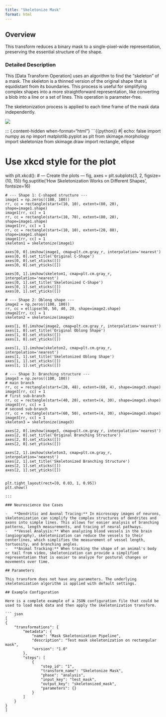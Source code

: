 ```yaml
---
title: "Skeletonize Mask"
format: html
---
```


## Overview

This transform reduces a binary mask to a single-pixel-wide representation, preserving the essential structure of the shape.

### Detailed Description

This \[Data Transform Operation\] uses an algorithm to find the "skeleton" of a mask. The skeleton is a thinned version of the original shape that is equidistant from its boundaries. This process is useful for simplifying complex shapes into a more straightforward representation, like converting a blob into a line or a set of lines. This operation is parameter-free.

The skeletonization process is applied to each time frame of the mask data independently.

![](images/clipboard-1487941114.png)

::: {.content-hidden when-format="html"}
```{{python}}
#| echo: false
import numpy as np
import matplotlib.pyplot as plt
from skimage.morphology import skeletonize
from skimage.draw import rectangle, ellipse

# Use xkcd style for the plot
with plt.xkcd():
    # --- Create the plots ---
    fig, axes = plt.subplots(3, 2, figsize=(10, 15))
    fig.suptitle('How Skeletonization Works on Different Shapes', fontsize=16)

    # --- Shape 1: C-shaped structure ---
    image1 = np.zeros((100, 100))
    rr, cc = rectangle(start=(10, 10), extent=(80, 20), shape=image1.shape)
    image1[rr, cc] = 1
    rr, cc = rectangle(start=(10, 70), extent=(80, 20), shape=image1.shape)
    image1[rr, cc] = 1
    rr, cc = rectangle(start=(10, 10), extent=(20, 80), shape=image1.shape)
    image1[rr, cc] = 1
    skeleton1 = skeletonize(image1)

    axes[0, 0].imshow(image1, cmap=plt.cm.gray_r, interpolation='nearest')
    axes[0, 0].set_title('Original C-Shape')
    axes[0, 0].set_xticks([])
    axes[0, 0].set_yticks([])

    axes[0, 1].imshow(skeleton1, cmap=plt.cm.gray_r, interpolation='nearest')
    axes[0, 1].set_title('Skeletonized C-Shape')
    axes[0, 1].set_xticks([])
    axes[0, 1].set_yticks([])

    # --- Shape 2: Oblong shape ---
    image2 = np.zeros((100, 100))
    rr, cc = ellipse(50, 50, 40, 20, shape=image2.shape)
    image2[rr, cc] = 1
    skeleton2 = skeletonize(image2)

    axes[1, 0].imshow(image2, cmap=plt.cm.gray_r, interpolation='nearest')
    axes[1, 0].set_title('Original Oblong Shape')
    axes[1, 0].set_xticks([])
    axes[1, 0].set_yticks([])

    axes[1, 1].imshow(skeleton2, cmap=plt.cm.gray_r, interpolation='nearest')
    axes[1, 1].set_title('Skeletonized Oblong Shape')
    axes[1, 1].set_xticks([])
    axes[1, 1].set_yticks([])

    # --- Shape 3: Branching structure ---
    image3 = np.zeros((100, 100))
    # main branch
    rr, cc = rectangle(start=(20, 48), extent=(60, 4), shape=image3.shape)
    image3[rr, cc] = 1
    # first sub-branch
    rr, cc = rectangle(start=(40, 20), extent=(4, 30), shape=image3.shape)
    image3[rr, cc] = 1
    # second sub-branch
    rr, cc = rectangle(start=(60, 50), extent=(4, 30), shape=image3.shape)
    image3[rr, cc] = 1
    skeleton3 = skeletonize(image3)

    axes[2, 0].imshow(image3, cmap=plt.cm.gray_r, interpolation='nearest')
    axes[2, 0].set_title('Original Branching Structure')
    axes[2, 0].set_xticks([])
    axes[2, 0].set_yticks([])

    axes[2, 1].imshow(skeleton3, cmap=plt.cm.gray_r, interpolation='nearest')
    axes[2, 1].set_title('Skeletonized Branching Structure')
    axes[2, 1].set_xticks([])
    axes[2, 1].set_yticks([])


    plt.tight_layout(rect=[0, 0.03, 1, 0.95])
    plt.show()
```
:::

### Neuroscience Use Cases

-   **Dendritic and Axonal Tracing:** In microscopy images of neurons, skeletonization can simplify the complex structures of dendrites and axons into simple lines. This allows for easier analysis of branching patterns, length measurements, and tracing of neural pathways.
-   **Vessel Analysis:** When analyzing blood vessels in the brain (angiography), skeletonization can reduce the vessels to their centerlines, which simplifies the measurement of vessel length, tortuosity, and branching angles.
-   **Animal Tracking:** When tracking the shape of an animal's body or tail from video, skeletonization can provide a simplified representation that is easier to analyze for postural changes or movements over time.

## Parameters

This transform does not have any parameters. The underlying skeletonization algorithm is applied with default settings.

## Example Configuration

Here is a complete example of a JSON configuration file that could be used to load mask data and then apply the skeletonization transform.

``` json
[
{
    "transformations": {
        "metadata": {
            "name": "Mask Skeletonization Pipeline",
            "description": "Test mask skeletonization on rectangular mask",
            "version": "1.0"
        },
        "steps": [
            {
                "step_id": "1",
                "transform_name": "Skeletonize Mask",
                "phase": "analysis",
                "input_key": "test_mask",
                "output_key": "skeletonized_mask",
                "parameters": {}
            }
        ]
    }
}
]
```
